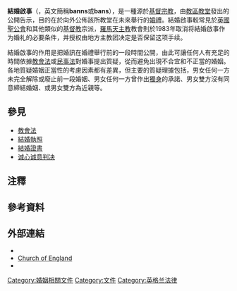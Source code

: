 '''結婚啟事'''（{{lang-en|'''banns of marriage'''}}，英文簡稱'''banns'''或'''bans'''{{efn|name=Note A|源於[[中古英語|中古英語]]，有「宣告」的意思，詞源來自由[[古法蘭克語|古法蘭克語]]演化的[[古法語|古法語]]。<ref>[[美國傳統英語字典|AMHER]], ''banns'', also ''bans'': (Middle English ''banes'', pl. of ''ban'', proclamation, from Old French ''ban'' (of Germanic origin).</ref>}}），是一種源於[[基督宗教|基督宗教]]，由[[教區|教區]][[教堂|教堂]]發出的公開告示，目的在於向外公佈該所教堂在未來舉行的[[婚禮|婚禮]]。結婚啟事較常見於[[英國聖公會|英國聖公會]]和其他類似的[[基督教|基督教]]宗派，[[羅馬天主教|羅馬天主教]]教會則於1983年取消将結婚啟事作为婚礼的必要条件，并授权由地方主教团决定是否保留这项手续。

結婚啟事的作用是把婚訊在婚禮舉行前的一段時間公開，由此可讓任何人有充足的時間依據[[教會法|教會法]]或[[民事法|民事法]]對婚事提出質疑，從而避免出現不合宜和不正當的婚姻。各地質疑婚姻正當性的考慮因素都有差異，但主要的質疑理據包括，男女任何一方未完全解除或廢止前一段婚姻、男女任何一方曾作出[[獨身|獨身]]的承諾、男女雙方沒有同意締結婚姻、或男女雙方為近親等。

== 參見 ==
* [[教會法|教會法]]
* [[結婚執照|結婚執照]]
* [[結婚證書|結婚證書]]
* [[诚心诚意判决|诚心诚意判决]]

== 注釋 ==
{{notelist|iger=|notes=
}}

== 參考資料 ==
{{reflist}}

== 外部連結 ==
* {{CathEncy|wstitle=Banns of Marriage}}
* [http://gumbley.net/mact1.htm Church of England] {{Wayback|url=http://gumbley.net/mact1.htm |date=20210224072854 }}
* {{Cite EB1911|wstitle=Banns of Marriage}}

[[Category:婚姻相關文件|Category:婚姻相關文件]]
[[Category:文件|Category:文件]]
[[Category:英格兰法律|Category:英格兰法律]]